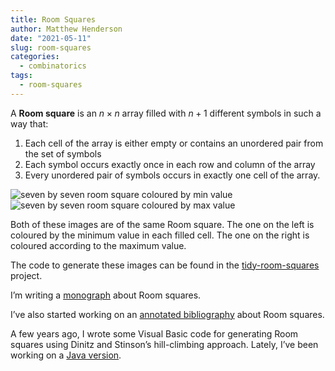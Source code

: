 ```yaml
---
title: Room Squares
author: Matthew Henderson
date: "2021-05-11"
slug: room-squares
categories:
  - combinatorics
tags:
  - room-squares
---
```


A **Room square**
is an $n × n$ array filled with $n + 1$
different symbols in such a way that:

  1. Each cell of the array is either empty or contains an unordered pair
     from the set of symbols
  2. Each symbol occurs exactly once in each row and column of the array
  3. Every unordered pair of symbols occurs in exactly one cell of the array.

![seven by seven room square coloured by min value](https://raw.githubusercontent.com/MHenderson/tidy-room-squares/master/min.png)
![seven by seven room square coloured by max value](https://raw.githubusercontent.com/MHenderson/tidy-room-squares/master/max.png)

Both of these images are of the same Room square.
The one on the left is coloured by the minimum
value in each filled cell. The one on the right
is coloured according to the maximum value.

The code to generate these images
can be found in the
[tidy-room-squares](/projects/tidy-room-squares)
project.

I'm writing a
[monograph](/projects/room)
about Room squares.

I've also started working
on an [annotated bibliography](/projects/room-squares-bib)
about Room squares.

A few years ago,
I wrote some Visual Basic code
for generating Room squares
using Dinitz and Stinson's
hill-climbing approach.
Lately,
I've been working
on a
[Java version](/projects/room-square-generator).
